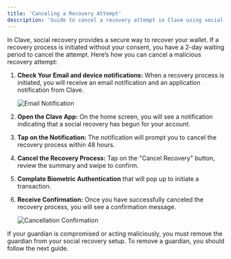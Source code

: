 ```yaml
---
title: 'Canceling a Recovery Attempt'
description: 'Guide to cancel a recovery attempt in Clave using social recovery.'
---
```


In Clave, social recovery provides a secure way to recover your wallet. If a recovery process is initiated without your consent, you have a 2-day waiting period to cancel the attempt. Here’s how you can cancel a malicious recovery attempt:

1. **Check Your Email and device notifications:** When a recovery process is initiated, you will receive an email notification and an application notification from Clave.

   ![Email Notification](images/cancelrecovery.png)

2. **Open the Clave App:** On the home screen, you will see a notification indicating that a social recovery has begun for your account. 


3. **Tap on the Notification:** The notification will prompt you to cancel the recovery process within 48 hours.

4. **Cancel the Recovery Process:** Tap on the "Cancel Recovery" button, review the summary and swipe to confirm.
5. **Complate Biometric Authentication** that will pop up to initiate a transaction.
6. **Receive Confirmation:** Once you have successfully canceled the recovery process, you will see a confirmation message.

   ![Cancellation Confirmation](images/cancelrecovery2.png)



If your guardian is compromised or acting maliciously, you must remove the guardian from your social recovery setup. To remove a guardian, you should follow the next guide.

